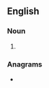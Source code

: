 ==English==

===Noun===
{{head|en|noun form}}

# {{plural of|en|theocrat}}

===Anagrams===
* {{anagrams|en|a=acehorstt|astrotech}}